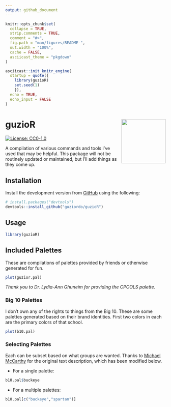 ```yaml
---
output: github_document
---
```


```r
knitr::opts_chunk$set(
  collapse = TRUE,
  strip.comments = TRUE,
  comment = "#>",
  fig.path = "man/figures/README-",
  out.width = "100%",
  cache = FALSE,
  asciicast_theme = "pkgdown"
)

asciicast::init_knitr_engine(
  startup = quote({
    library(guzioR)
    set.seed(1) 
    }),
  echo = TRUE,
  echo_input = FALSE
)

```

# guzioR <a href='https://guziordo.github.io/guzioR/'><img src='man/figures/logo.png' align="right" height="139"/></a>

<!-- badges: start -->
[![License: CC0-1.0](https://img.shields.io/badge/License-CC0%201.0-blue.svg)](http://creativecommons.org/licenses/1.0/)
<!-- badges: end -->

A compilation of various commands and tools I've used that may be helpful. This package will not be routinely updated or maintained, but I'll add things as they come up.

## Installation

Install the development version from [GitHub](github.com) using the following:

``` r         
# install.packages("devtools")
devtools::install_github("guziordo/guzioR")
```

## Usage

```r
library(guzioR)
```

## Included Palettes

These are compilations of palettes provided by friends or otherwise generated for fun.

```r
plot(guzior.pal)
```

<i>Thank you to Dr. Lydia-Ann Ghuneim for providing the CPCOLS palette.</i>

### Big 10 Palettes

I don't own any of the rights to things from the Big 10. These are some palettes generated based on their brand identities. First two colors in each are the primary colors of that school.

```r
plot(b10.pal)
```

### Selecting Palettes

Each can be subset based on what groups are wanted. Thanks to [Michael McCarthy](https://github.com/mccarthy-m-g) for the original text description, which has been modified below.

-   For a single palette:

```r
b10.pal$buckeye
```

-   For a multiple palettes:

```r
b10.pal[c("buckeye","spartan")]
```
